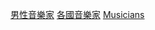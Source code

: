 {{Categories by country|nocat}}

[[Category:男性音樂家|]]
[[Category:各國音樂家|]]
[[Category:各国各职业男性|Musicians]]
